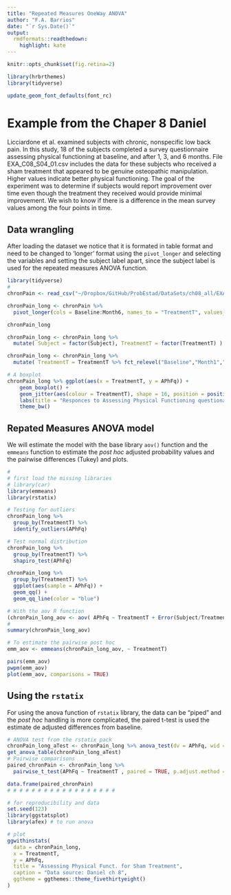```yaml
---
title: "Repeated Measures OneWay ANOVA"
author: "F.A. Barrios"
date: "`r Sys.Date()`"
output: 
  rmdformats::readthedown:
    highlight: kate
---
```

```r
knitr::opts_chunk$set(fig.retina=2)
```

```r
library(hrbrthemes)
library(tidyverse)

update_geom_font_defaults(font_rc)
```

# Example from the Chaper 8 Daniel  
Licciardone et al. examined subjects with chronic, nonspecific low back pain. In this study, 18 of the subjects completed a survey questionnaire assessing physical functioning at baseline, and after 1, 3, and 6 months. File EXA_C08_S04_01.csv includes the data for these subjects who received a sham treatment that appeared to be genuine osteopathic manipulation. Higher values indicate better physical functioning. The goal of the experiment was to determine if subjects would report improvement over time even though the treatment they received would provide minimal improvement. We wish to know if there is a difference in the mean survey values among the four points in time.  

## Data wrangling  
After loading the dataset we notice that it is formated in table format and need to be changed to 'longer' format using the `pivot_longer` and selecting the variables and setting the subject label apart, since the subject label is used for the repeated measures ANOVA function.    

```r
library(tidyverse)
#
chronPain <- read_csv("~/Dropbox/GitHub/ProbEstad/DataSets/ch08_all/EXA_C08_S04_01.csv", col_names = TRUE, show_col_types = FALSE)

chronPain_long <- chronPain %>%
  pivot_longer(cols = Baseline:Month6, names_to = "TreatmentT", values_to = "APhFq")

chronPain_long

chronPain_long <- chronPain_long %>%
  mutate( Subject = factor(Subject), TreatmentT = factor(TreatmentT) )

chronPain_long <- chronPain_long %>%
  mutate( TreatmentT = TreatmentT %>% fct_relevel("Baseline","Month1","Month3","Month6") )

# A boxplot
chronPain_long %>% ggplot(aes(x = TreatmentT, y = APhFq)) +
    geom_boxplot() +
    geom_jitter(aes(colour = TreatmentT), shape = 16, position = position_jitter(seed = 123)) +
    labs(title = "Responces to Assessing Physical Functioning questionaire (APhFq)") +
    theme_bw()

```

## Repated Measures ANOVA model  
We will estimate the model with the base library `aov()` function and the `emmeans` function to estimate the *post hoc* adjusted probability values and the pairwise differences (Tukey) and plots.     

```r
#
# first load the missing libraries
# library(car)
library(emmeans)
library(rstatix)

# Testing for outliers
chronPain_long %>% 
  group_by(TreatmentT) %>% 
  identify_outliers(APhFq)

# Test normal distribution
chronPain_long %>% 
  group_by(TreatmentT) %>% 
  shapiro_test(APhFq)

chronPain_long %>% 
  group_by(TreatmentT) %>% 
  ggplot(aes(sample = APhFq)) +
  geom_qq() +
  geom_qq_line(color = "blue")

# With the aov R function
(chronPain_long_aov <- aov( APhFq ~ TreatmentT + Error(Subject/TreatmentT), data = chronPain_long ))
#
summary(chronPain_long_aov)

# To estimate the pairwise post hoc
emm_aov <- emmeans(chronPain_long_aov, ~ TreatmentT)

pairs(emm_aov)
pwpm(emm_aov)
plot(emm_aov, comparisons = TRUE)
```

## Using the `rstatix`  
For using the anova function of `rstatix` library, the data can be "piped" and the *post hoc* handling is more complicated, the paired t-test is used the estimate de adjusted differences from baseline.  

```r

# ANOVA test from the rstatix pack
chronPain_long_aTest <- chronPain_long %>% anova_test(dv = APhFq, wid = Subject, within = TreatmentT)
get_anova_table(chronPain_long_aTest)
# Pairwise comparisons
paired_chronPain <- chronPain_long %>% 
  pairwise_t_test(APhFq ~ TreatmentT , paired = TRUE, p.adjust.method = "bonferroni")

data.frame(paired_chronPain)
# # # # # # # # # # # # # # # # # # 

# for reproducibility and data
set.seed(123)
library(ggstatsplot)
library(afex) # to run anova

# plot
ggwithinstats(
  data = chronPain_long,
  x = TreatmentT,
  y = APhFq,
  title = "Assessing Physical Funct. for Sham Treatment",
  caption = "Data source: Daniel ch 8",
  ggtheme = ggthemes::theme_fivethirtyeight()
)
```
